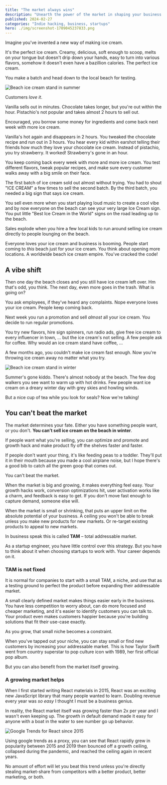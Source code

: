 ```yaml
---
title: "The market always wins"
description: "Unearth the power of the market in shaping your business's fate, even with a perfect product. Explore how understanding Total Addressable Market (TAM) can be your roadmap to navigating shifts in demand."
published: 2024-02-27
categories: "Indie hacking, business, startups"
hero: ./img/screenshot-1709045237833.png
---
```


Imagine you've invented a new way of making ice cream.

It's the perfect ice cream. Creamy, delicious, soft enough to scoop, melts on your tongue but doesn't drip down your hands, easy to turn into various flavors, somehow it doesn't even have a bazillion calories. The perfect ice cream.

You make a batch and head down to the local beach for testing.

![Beach ice cream stand in summer](./img/Beach-ice-cream-stand-in-summer-0j4428.png)

Customers _love it_.

Vanilla sells out in minutes. Chocolate takes longer, but you're out within the hour. Pistachio's not popular and takes almost 2 hours to sell out.

Encouraged, you borrow some money for ingredients and come back next week with more ice cream.

Vanilla's hot again and disappears in 2 hours. You tweaked the chocolate recipe and run out in 3 hours. You hear every kid within earshot telling their friends how much they love your chocolate ice cream. Instead of pistachio, you try strawberry. It worked! Strawberry's gone in an hour.

You keep coming back every week with more and more ice cream. You test different flavors, tweak popular recipes, and make sure every customer walks away with a big smile on their face.

The first batch of ice cream sold out almost without trying. You had to shout "ICE CREAM" a few times to sell the second batch. By the third batch, you needed a big sign that says ice cream.

You sell even more when you start playing loud music to create a cool vibe and by now everyone on the beach can see your very large Ice Cream sign. You put little "Best Ice Cream in the World" signs on the road leading up to the beach.

Sales explode when you hire a few local kids to run around selling ice cream directly to people lounging on the beach.

Everyone loves your ice cream and business is booming. People start coming to _this_ beach just for your ice cream. You think about opening more locations. A worldwide beach ice cream empire. You've cracked the code!

## A vibe shift

Then one day the beach closes and you still have ice cream left over. Hm that's odd, you think. The next day, even more goes in the trash. What is going on?

You ask employees, if they've heard any complaints. Nope everyone loves your ice cream. People keep coming back.

Next week you run a promotion and sell _almost_ all your ice cream. You decide to run regular promotions.

You try new flavors, hire sign spinners, run radio ads, give free ice cream to every influencer in town, ... but the ice cream's not selling. A few people ask for coffee. Why would an ice cream stand have coffee, ...

A few months ago, you couldn't make ice cream fast enough. Now you're throwing ice cream away no matter what you try.

![Beach ice cream stand in winter](./img/Beach-ice-cream-stand-in-winter-6c3ec2.png)

Summer's gone kiddo. There's almost nobody at the beach. The few dog walkers you see want to warm up with hot drinks. Few people want ice cream on a dreary winter day with grey skies and howling winds.

But a nice cup of tea while you look for seals? Now we're talking!

## You can't beat the market

The market determines your fate. Either you have something people want, or you don't. **You can’t sell ice cream on the beach in winter**.

If people want what you're selling, you can optimize and promote and growth hack and make product fly off the shelves faster and faster.

If people don't want your thing, it's like feeding peas to a toddler. They'll put it in their mouth because you made a cool airplane noise, but I hope there's a good bib to catch all the green goop that comes out.

You can't beat the market.

When the market is big and growing, it makes everything feel easy. Your growth hacks work, conversion optimizations hit, user activation works like a charm, and feedback is easy to get. If you don't move fast enough to capture demand, someone else will.

When the market is small or shrinking, that puts an upper limit on the absolute potential of your business. A ceiling you won't be able to break unless you make new products for new markets. Or re-target existing products to appeal to new markets.

In business speak this is called **TAM** – total addressable market.

As a startup engineer, you have little control over this strategy. But you have to think about it when choosing startups to work with. Your career depends on it.

### TAM is not fixed

It is normal for companies to start with a small TAM, a niche, and use that as a testing ground to perfect the product before expanding their addressable market.

A small clearly defined market makes things easier early in the business. You have less competition to worry about, can do more focused and cheaper marketing, and it's easier to identify customers you can talk to. Your product even makes customers happier because you're building solutions that fit their use-case exactly.

As you grow, that small niche becomes a constraint.

When you've tapped out your niche, you can stay small or find new customers by increasing your addressable market. This is how Taylor Swift went from country superstar to pop culture icon with 1989, her first official pop album.

But you can also benefit from the market itself growing.

### A growing market helps

When I first started writing React materials in 2015, React was an exciting new JavaScript library that many people wanted to learn. Doubling revenue every year was _so easy_ I thought I must be a business genius.

In reality, the React market itself was growing faster than 2x per year and I wasn't even keeping up. The growth in default demand made it easy for anyone with a boat in the water to see number go up behavior.

![Google Trends for React since 2015](./img/Google-Trends-for-React-since-2015-43a44j.png)

Using google trends as a proxy, you can see that React rapidly grew in popularity between 2015 and 2019 then bounced off a growth ceiling, collapsed during the pandemic, and reached the ceiling again in recent years.

No amount of effort will let you beat this trend unless you're directly stealing market-share from competitors with a better product, better marketing, or both.

